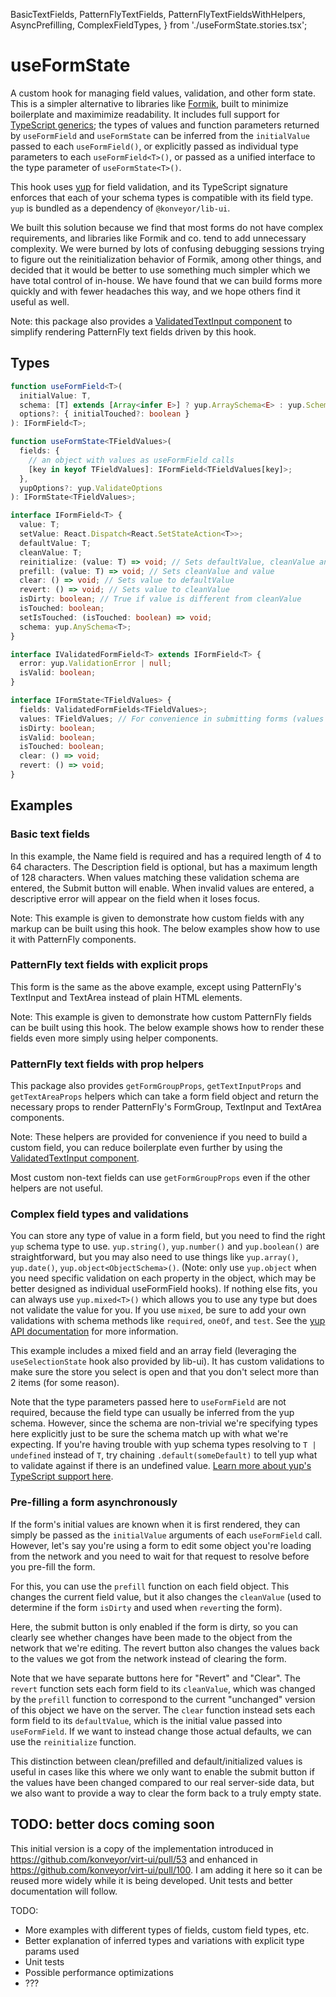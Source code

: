   BasicTextFields,
  PatternFlyTextFields,
  PatternFlyTextFieldsWithHelpers,
  AsyncPrefilling,
  ComplexFieldTypes,
} from './useFormState.stories.tsx';

<Meta title="Hooks/useFormState" component={useFormState} />

# useFormState

A custom hook for managing field values, validation, and other form state.
This is a simpler alternative to libraries like [Formik](https://formik.org/), built to minimize boilerplate and maximimize readability.
It includes full support for [TypeScript generics](https://www.typescriptlang.org/docs/handbook/generics.html); the types of values and function
parameters returned by `useFormField` and `useFormState` can be inferred from the `initialValue` passed to each `useFormField()`, or explicitly
passed as individual type parameters to each `useFormField<T>()`, or passed as a unified interface to the type parameter of `useFormState<T>()`.

This hook uses [yup](https://github.com/jquense/yup) for field validation, and its TypeScript signature enforces that each of your schema types is
compatible with its field type. `yup` is bundled as a dependency of `@konveyor/lib-ui`.

We built this solution because we find that most forms do not have complex requirements, and libraries like Formik and co. tend to add unnecessary complexity.
We were burned by lots of confusing debugging sessions trying to figure out the reinitialization behavior of Formik, among other things,
and decided that it would be better to use something much simpler which we have total control of in-house. We have found that we can build forms
more quickly and with fewer headaches this way, and we hope others find it useful as well.

Note: this package also provides a [ValidatedTextInput component](./?path=/docs/components-validatedtextinput--pattern-fly-text-fields) to simplify rendering
PatternFly text fields driven by this hook.

## Types

```ts
function useFormField<T>(
  initialValue: T,
  schema: [T] extends [Array<infer E>] ? yup.ArraySchema<E> : yup.Schema<T>,
  options?: { initialTouched?: boolean }
): IFormField<T>;

function useFormState<TFieldValues>(
  fields: {
    // an object with values as useFormField calls
    [key in keyof TFieldValues]: IFormField<TFieldValues[key]>;
  },
  yupOptions?: yup.ValidateOptions
): IFormState<TFieldValues>;

interface IFormField<T> {
  value: T;
  setValue: React.Dispatch<React.SetStateAction<T>>;
  defaultValue: T;
  cleanValue: T;
  reinitialize: (value: T) => void; // Sets defaultValue, cleanValue and value
  prefill: (value: T) => void; // Sets cleanValue and value
  clear: () => void; // Sets value to defaultValue
  revert: () => void; // Sets value to cleanValue
  isDirty: boolean; // True if value is different from cleanValue
  isTouched: boolean;
  setIsTouched: (isTouched: boolean) => void;
  schema: yup.AnySchema<T>;
}

interface IValidatedFormField<T> extends IFormField<T> {
  error: yup.ValidationError | null;
  isValid: boolean;
}

interface IFormState<TFieldValues> {
  fields: ValidatedFormFields<TFieldValues>;
  values: TFieldValues; // For convenience in submitting forms (values are also included in fields property)
  isDirty: boolean;
  isValid: boolean;
  isTouched: boolean;
  clear: () => void;
  revert: () => void;
}
```

## Examples

### Basic text fields

In this example, the Name field is required and has a required length of 4 to 64 characters.
The Description field is optional, but has a maximum length of 128 characters.
When values matching these validation schema are entered, the Submit button will enable.
When invalid values are entered, a descriptive error will appear on the field when it loses focus.

Note: This example is given to demonstrate how custom fields with any markup can be built using this hook.
The below examples show how to use it with PatternFly components.

<Canvas>
  <Story story={BasicTextFields} />
</Canvas>

### PatternFly text fields with explicit props

This form is the same as the above example, except using PatternFly's TextInput and TextArea instead of plain HTML elements.

Note: This example is given to demonstrate how custom PatternFly fields can be built using this hook.
The below example shows how to render these fields even more simply using helper components.

<Canvas>
  <Story story={PatternFlyTextFields} />
</Canvas>

### PatternFly text fields with prop helpers

This package also provides `getFormGroupProps`, `getTextInputProps` and `getTextAreaProps` helpers which can take a form field object
and return the necessary props to render PatternFly's FormGroup, TextInput and TextArea components.

Note: These helpers are provided for convenience if you need to build a custom field, you can reduce boilerplate even further by
using the [ValidatedTextInput component](./?path=/docs/components-validatedtextinput--pattern-fly-text-fields).

Most custom non-text fields can use `getFormGroupProps` even if the other helpers are not useful.

<Canvas>
  <Story story={PatternFlyTextFieldsWithHelpers} />
</Canvas>

### Complex field types and validations

You can store any type of value in a form field, but you need to find the right `yup` schema type to use. `yup.string()`, `yup.number()` and `yup.boolean()` are straightforward,
but you may also need to use things like `yup.array()`, `yup.date()`, `yup.object<ObjectSchema>()`. (Note: only use `yup.object` when you need specific validation on each property in the object, which may be better designed as individual useFormField hooks).
If nothing else fits, you can always use `yup.mixed<T>()` which allows you to use any type but does not validate the value for you. If you use `mixed`, be sure to add your own validations with schema methods like `required`, `oneOf`, and `test`.
See the [yup API documentation](https://github.com/jquense/yup#api) for more information.

This example includes a mixed field and an array field (leveraging the `useSelectionState` hook also provided by lib-ui). It has custom validations to make sure the store you select is open and that you don't select more than 2 items (for some reason).

Note that the type parameters passed here to `useFormField` are not required, because the field type can usually be inferred from the yup schema.
However, since the schema are non-trivial we're specifying types here explicitly just to be sure the schema match up with what we're expecting.
If you're having trouble with yup schema types resolving to `T | undefined` instead of `T`, try chaining `.default(someDefault)` to tell yup what to validate against if there is an undefined value.
[Learn more about yup's TypeScript support here](https://github.com/jquense/yup/blob/master/docs/typescript.md).

<Canvas>
  <Story story={ComplexFieldTypes} />
</Canvas>

### Pre-filling a form asynchronously

If the form's initial values are known when it is first rendered, they can simply be passed as the `initialValue` arguments of each `useFormField` call.
However, let's say you're using a form to edit some object you're loading from the network and you need to wait for that request to resolve before you pre-fill the form.

For this, you can use the `prefill` function on each field object. This changes the current field value, but it also changes the `cleanValue` (used to determine if the form `isDirty` and used when `revert`ing the form).

Here, the submit button is only enabled if the form is dirty, so you can clearly see whether changes have been made to the object from the network that we're editing.
The revert button also changes the values back to the values we got from the network instead of clearing the form.

Note that we have separate buttons here for "Revert" and "Clear". The `revert` function sets each form field to its `cleanValue`, which was changed by the `prefill` function to correspond to the
current "unchanged" version of this object we have on the server. The `clear` function instead sets each form field to its `defaultValue`, which is the initial value passed into `useFormField`.
If we want to instead change those actual defaults, we can use the `reinitialize` function.

This distinction between clean/prefilled and default/initialized values is useful in cases like this where we only want to enable the submit button if the values have been changed compared to
our real server-side data, but we also want to provide a way to clear the form back to a truly empty state.

<Canvas>
  <Story story={AsyncPrefilling} />
</Canvas>

## TODO: better docs coming soon

This initial version is a copy of the implementation introduced in https://github.com/konveyor/virt-ui/pull/53 and enhanced in https://github.com/konveyor/virt-ui/pull/100.
I am adding it here so it can be reused more widely while it is being developed. Unit tests and better documentation will follow.

TODO:

- More examples with different types of fields, custom field types, etc.
- Better explanation of inferred types and variations with explicit type params used
- Unit tests
- Possible performance optimizations
- ???

<GithubLink path="src/hooks/useFormState/useFormState.ts" />
